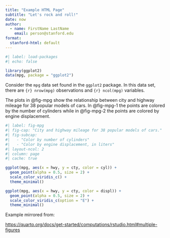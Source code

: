 ```yaml
---
title: "Example HTML Page"
subtitle: "Let's rock and roll!"
date: now
author:
  - name: FirstName LastName
    email: person@stanford.edu
format:
  stanford-html: default
---
```


```r
#| label: load-packages
#| echo: false

library(ggplot2)
data(mpg, package = "ggplot2")
```

Consider the `mpg` data set found in the `ggplot2` package. In this data set, there are `{r} nrow(mpg)` observations and `{r} ncol(mpg)` variables.

The plots in @fig-mpg show the relationship between city and highway mileage for 38 popular models of cars.
In @fig-mpg-1 the points are colored by the number of cylinders while in @fig-mpg-2 the points are colored by engine displacement.

```r
#| label: fig-mpg
#| fig-cap: "City and highway mileage for 38 popular models of cars."
#| fig-subcap:
#|   - "Color by number of cylinders"
#|   - "Color by engine displacement, in liters"
#| layout-ncol: 2
#| column: page
#| cache: true

ggplot(mpg, aes(x = hwy, y = cty, color = cyl)) +
  geom_point(alpha = 0.5, size = 2) +
  scale_color_viridis_c() +
  theme_minimal()

ggplot(mpg, aes(x = hwy, y = cty, color = displ)) +
  geom_point(alpha = 0.5, size = 2) +
  scale_color_viridis_c(option = "E") +
  theme_minimal()
```

Example mirrored from: 

<https://quarto.org/docs/get-started/computations/rstudio.html#multiple-figures>